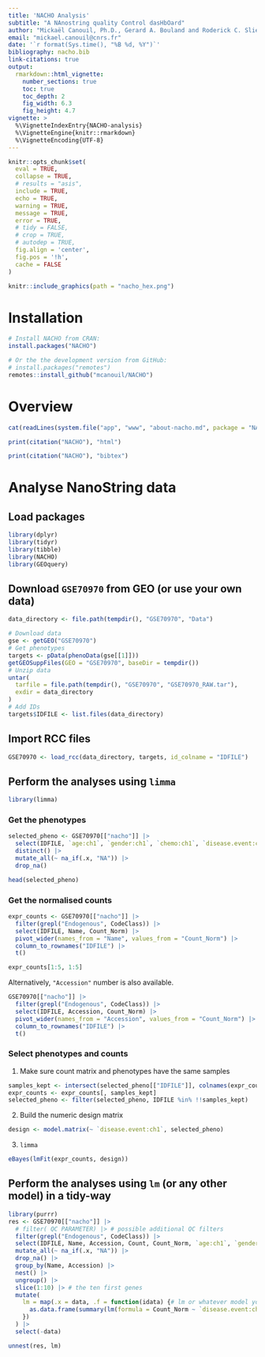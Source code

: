 ```yaml
---
title: 'NACHO Analysis'
subtitle: "A NAnostring quality Control dasHbOard"
author: "Mickaël Canouil, Ph.D., Gerard A. Bouland and Roderick C. Slieker, Ph.D."
email: "mickael.canouil@cnrs.fr"
date: '`r format(Sys.time(), "%B %d, %Y")`'
bibliography: nacho.bib
link-citations: true
output: 
  rmarkdown::html_vignette:
    number_sections: true
    toc: true
    toc_depth: 2
    fig_width: 6.3
    fig_height: 4.7
vignette: >
  %\VignetteIndexEntry{NACHO-analysis}
  %\VignetteEngine{knitr::rmarkdown}
  %\VignetteEncoding{UTF-8}
---
```


```r
knitr::opts_chunk$set(
  eval = TRUE,
  collapse = TRUE,
  # results = "asis",
  include = TRUE,
  echo = TRUE,
  warning = TRUE,
  message = TRUE,
  error = TRUE,
  # tidy = FALSE,
  # crop = TRUE,
  # autodep = TRUE,
  fig.align = 'center',
  fig.pos = '!h',
  cache = FALSE
)
```

```r
knitr::include_graphics(path = "nacho_hex.png")
```

# Installation

```r
# Install NACHO from CRAN:
install.packages("NACHO")

# Or the the development version from GitHub:
# install.packages("remotes")
remotes::install_github("mcanouil/NACHO")
```

# Overview 

```r
cat(readLines(system.file("app", "www", "about-nacho.md", package = "NACHO"))[-c(1, 2)], sep = "\n")
```

```r
print(citation("NACHO"), "html")
```

```r
print(citation("NACHO"), "bibtex")
```

# Analyse NanoString data

## Load packages

```r
library(dplyr)
library(tidyr)
library(tibble)
library(NACHO)
library(GEOquery)
```

## Download `GSE70970` from GEO (or use your own data)

```r
data_directory <- file.path(tempdir(), "GSE70970", "Data")

# Download data
gse <- getGEO("GSE70970")
# Get phenotypes
targets <- pData(phenoData(gse[[1]]))
getGEOSuppFiles(GEO = "GSE70970", baseDir = tempdir())
# Unzip data
untar(
  tarfile = file.path(tempdir(), "GSE70970", "GSE70970_RAW.tar"), 
  exdir = data_directory
)
# Add IDs
targets$IDFILE <- list.files(data_directory)
```

## Import RCC files

```r
GSE70970 <- load_rcc(data_directory, targets, id_colname = "IDFILE")
```

## Perform the analyses using `limma`

```r
library(limma)
```

### Get the phenotypes

```r
selected_pheno <- GSE70970[["nacho"]] |> 
  select(IDFILE, `age:ch1`, `gender:ch1`, `chemo:ch1`, `disease.event:ch1`) |> 
  distinct() |> 
  mutate_all(~ na_if(.x, "NA")) |> 
  drop_na()
```

```r
head(selected_pheno)
```

### Get the normalised counts

```r
expr_counts <- GSE70970[["nacho"]] |> 
  filter(grepl("Endogenous", CodeClass)) |> 
  select(IDFILE, Name, Count_Norm) |> 
  pivot_wider(names_from = "Name", values_from = "Count_Norm") |> 
  column_to_rownames("IDFILE") |> 
  t()
```

```r
expr_counts[1:5, 1:5]
```

Alternatively, `"Accession"` number is also available.

```r
GSE70970[["nacho"]] |> 
  filter(grepl("Endogenous", CodeClass)) |> 
  select(IDFILE, Accession, Count_Norm) |> 
  pivot_wider(names_from = "Accession", values_from = "Count_Norm") |> 
  column_to_rownames("IDFILE") |> 
  t()
```

### Select phenotypes and counts

1. Make sure count matrix and phenotypes have the same samples

```r
samples_kept <- intersect(selected_pheno[["IDFILE"]], colnames(expr_counts))
expr_counts <- expr_counts[, samples_kept]
selected_pheno <- filter(selected_pheno, IDFILE %in% !!samples_kept)
```

2. Build the numeric design matrix

```r
design <- model.matrix(~ `disease.event:ch1`, selected_pheno)
```

3. `limma`

```r
eBayes(lmFit(expr_counts, design))
```


## Perform the analyses using `lm` (or any other model) in a tidy-way

```r
library(purrr)
res <- GSE70970[["nacho"]] |> 
  # filter( QC PARAMETER) |> # possible additional QC filters
  filter(grepl("Endogenous", CodeClass)) |> 
  select(IDFILE, Name, Accession, Count, Count_Norm, `age:ch1`, `gender:ch1`, `chemo:ch1`, `disease.event:ch1`) |> 
  mutate_all(~ na_if(.x, "NA")) |> 
  drop_na() |> 
  group_by(Name, Accession) |> 
  nest() |> 
  ungroup() |> 
  slice(1:10) |> # the ten first genes
  mutate(
    lm = map(.x = data, .f = function(idata) {# lm or whatever model you want
      as.data.frame(summary(lm(formula = Count_Norm ~ `disease.event:ch1`, idata))$coef)
    })
  ) |> 
  select(-data)

unnest(res, lm)
```
